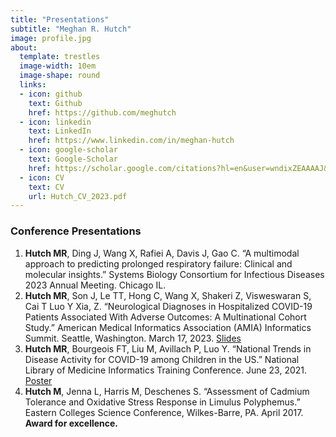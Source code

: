 ```yaml
---
title: "Presentations"
subtitle: "Meghan R. Hutch"
image: profile.jpg
about:
  template: trestles
  image-width: 10em
  image-shape: round
  links:
  - icon: github
    text: Github
    href: https://github.com/meghutch
  - icon: linkedin
    text: LinkedIn
    href: https://www.linkedin.com/in/meghan-hutch
  - icon: google-scholar
    text: Google-Scholar
    href: https://scholar.google.com/citations?hl=en&user=wndixZEAAAAJ&view_op=list_works
  - icon: CV
    text: CV
    url: Hutch_CV_2023.pdf
---
```


### Conference Presentations

1.  **Hutch MR**, Ding J, Wang X, Rafiei A, Davis J, Gao C. "A multimodal approach to predicting prolonged respiratory failure: Clinical and molecular insights." Systems Biology Consortium for Infectious Diseases 2023 Annual Meeting. Chicago IL.\
2.  **Hutch MR**, Son J, Le TT, Hong C, Wang X, Shakeri Z, Visweswaran S, Cai T Luo Y Xia, Z. "Neurological Diagnoses in Hospitalized COVID-19 Patients Associated With Adverse Outcomes: A Multinational Cohort Study." American Medical Informatics Association (AMIA) Informatics Summit. Seattle, Washington. March 17, 2023. [Slides](presentations/AMIA_S06_Hutch.pdf)\
3.  **Hutch MR**, Bourgeois FT, Liu M, Avillach P, Luo Y. "National Trends in Disease Activity for COVID-19 among Children in the US." National Library of Medicine Informatics Training Conference. June 23, 2021. [Poster](presentations/NLM_Poster_Hutch.pdf)\
4.  **Hutch M**, Jenna L, Harris M, Deschenes S. "Assessment of Cadmium Tolerance and Oxidative Stress Response in Limulus Polyphemus." Eastern Colleges Science Conference, Wilkes-Barre, PA. April 2017. **Award for excellence.**
